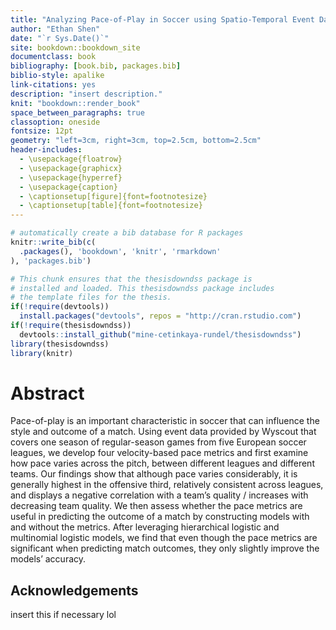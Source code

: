 ```yaml
--- 
title: "Analyzing Pace-of-Play in Soccer using Spatio-Temporal Event Data"
author: "Ethan Shen"
date: "`r Sys.Date()`"
site: bookdown::bookdown_site
documentclass: book
bibliography: [book.bib, packages.bib]
biblio-style: apalike
link-citations: yes
description: "insert description."
knit: "bookdown::render_book"
space_between_paragraphs: true
classoption: oneside
fontsize: 12pt
geometry: "left=3cm, right=3cm, top=2.5cm, bottom=2.5cm"
header-includes:
  - \usepackage{floatrow}
  - \usepackage{graphicx}
  - \usepackage{hyperref}
  - \usepackage{caption}
  - \captionsetup[figure]{font=footnotesize}
  - \captionsetup[table]{font=footnotesize}
---
```




```r
# automatically create a bib database for R packages
knitr::write_bib(c(
  .packages(), 'bookdown', 'knitr', 'rmarkdown'
), 'packages.bib')
```

```r
# This chunk ensures that the thesisdowndss package is
# installed and loaded. This thesisdowndss package includes
# the template files for the thesis.
if(!require(devtools))
  install.packages("devtools", repos = "http://cran.rstudio.com")
if(!require(thesisdowndss))
  devtools::install_github("mine-cetinkaya-rundel/thesisdowndss")
library(thesisdowndss)
library(knitr)
```

# Abstract {-}

Pace-of-play is an important characteristic in soccer that can influence the style and outcome of a match. Using event data provided by Wyscout that covers one season of regular-season games from five European soccer leagues, we develop four velocity-based pace metrics and first examine how pace varies across the pitch, between different leagues and different teams. Our findings show that although pace varies considerably, it is generally highest in the offensive third, relatively consistent across leagues, and displays a negative correlation with a team’s quality / increases with decreasing team quality. We then assess whether the pace metrics are useful in predicting the outcome of a match by constructing models with and without the metrics. After leveraging hierarchical logistic and multinomial logistic models, we find that even though the pace metrics are significant when predicting match outcomes, they only slightly improve the models' accuracy.

## Acknowledgements {-}

insert this if necessary lol


